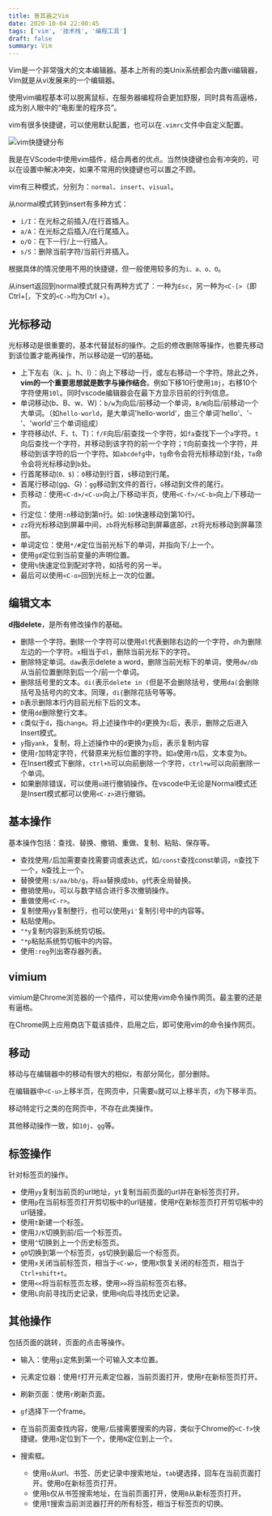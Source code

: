 ```yaml
---
title: 善其器之Vim
date: 2020-10-04 22:00:45
tags: ['vim', '技术栈', '编程工具']
draft: false
summary: Vim
---
```


Vim是一个非常强大的文本编辑器。基本上所有的类Unix系统都会内置vi编辑器，Vim就是从vi发展来的一个编辑器。

使用vim编程基本可以脱离鼠标，在服务器编程将会更加舒服，同时具有高逼格，成为别人眼中的“电影里的程序员”。

vim有很多快捷键，可以使用默认配置，也可以在`.vimrc`文件中自定义配置。

![vim快捷键分布](/static/善其器之Vim/vim.jpg)

我是在VScode中使用vim插件，结合两者的优点。当然快捷键也会有冲突的，可以在设置中解决冲突，如果不常用的快捷键也可以置之不顾。

vim有三种模式，分别为：`normal`、`insert`、`visual`。

从normal模式转到insert有多种方式：

- `i/I`：在光标之前插入/在行首插入。
- `a/A`：在光标之后插入/在行尾插入。
- `o/O`：在下一行/上一行插入。
- `s/S`：删除当前字符/当前行并插入。

根据具体的情况使用不用的快捷键，但一般使用较多的为`i、a、o、O`。

从insert返回到normal模式就只有两种方式了：一种为`Esc`，另一种为`<C-[>`（即Ctrl+[，下文的`<C->`均为Ctrl +）。

## 光标移动

光标移动是很重要的，基本代替鼠标的操作。之后的修改删除等操作，也要先移动到该位置才能再操作，所以移动是一切的基础。

- 上下左右（k、j、h、l）：向上下移动一行，或左右移动一个字符。除此之外，**vim的一个重要思想就是数字与操作结合**。例如下移10行使用`10j`，右移10个字符使用`10l`。同时vscode编辑器会在最下方显示目前的行列信息。
- 单词移动(b、B、w、W)：`b/w`为向后/前移动一个单词，`B/W`向后/前移动一个大单词。（如`hello-world`，是大单词'hello-world'，由三个单词'hello'、'-'、'world'三个单词组成）
- 字符移动(f、F、t、T)：`f/F`向后/前查找一个字符，如`fa`查找下一个`a`字符。`t`向后查找一个字符，并移动到该字符的前一个字符；`T`向前查找一个字符，并移动到该字符的后一个字符。如`abcdefg`中，`tg`命令会将光标移动到`f`处，`Ta`命令会将光标移动到`b`处。
- 行首尾移动(`0、$`)：`0`移动到行首，`$`移动到行尾。
- 首尾行移动(gg、G)：`gg`移动到文件的首行，`G`移动到文件的尾行。
- 页移动：使用`<C-d>/<C-u>`向上/下移动半页，使用`<C-f>/<C-b>`向上/下移动一页。
- 行定位：使用`:n`移动到第n行。如`:10`快速移动到第10行。
- `zz`将光标移动到屏幕中间，`zb`将光标移动到屏幕底部，`zt`将光标移动到屏幕顶部。
- 单词定位：使用`*/#`定位当前光标下的单词，并指向下/上一个。
- 使用`gd`定位到当前变量的声明位置。
- 使用`%`快速定位到配对字符，如括号的另一半。
- 最后可以使用`<C-o>`回到光标上一次的位置。

## 编辑文本

**d指delete**，是所有修改操作的基础。

- 删除一个字符。删除一个字符可以使用`dl`代表删除右边的一个字符，`dh`为删除左边的一个字符。`x`相当于`dl`，删除当前光标下的字符。
- 删除特定单词。`daw`表示delete a word，删除当前光标下的单词，使用`dw/db`从当前位置删除到后一个/前一个单词。
- 删除括号里的文本。`di(`表示`delete in (`但是不会删除括号，使用`da(`会删除括号及括号内的文本。同理，`di{`删除花括号等等。
- `D`表示删除本行内目前光标下后的文本。
- 使用`dd`删除整行文本。
- `c`类似于`d`，指`change`。将上述操作中的`d`更换为`c`后，表示，删除之后进入Insert模式。
- `y`指`yank`，复制，将上述操作中的`d`更换为`y`后，表示复制内容
- 使用`r`加特定字符，代替原来光标位置的字符。如`a`使用`rb`后，文本变为`b`。
- 在Insert模式下删除，`ctrl+h`可以向前删除一个字符，`ctrl+w`可以向前删除一个单词。
- 如果删除错误，可以使用`u`进行撤销操作。在vscode中无论是Normal模式还是Insert模式都可以使用`<C-z>`进行撤销。

## 基本操作

基本操作包括：查找、替换、撤销、重做、复制、粘贴、保存等。

- 查找使用`/`后加需要查找需要词或表达式，如`/const`查找const单词，`n`查找下一个，`N`查找上一个。
- 替换使用`:s/aa/bb/g`，将`aa`替换成`bb`，`g`代表全局替换。
- 撤销使用`u`，可以与数字结合进行多次撤销操作。
- 重做使用`<C-r>`。
- 复制使用`yy`复制整行，也可以使用`yi'`复制引号中的内容等。
- 粘贴使用`p`。
- `"*y`复制内容到系统剪切板。
- `"*p`粘贴系统剪切板中的内容。
- 使用`:reg`列出寄存器列表。

## vimium

vimium是Chrome浏览器的一个插件，可以使用vim命令操作网页。最主要的还是有逼格。

在Chrome网上应用商店下载该插件，启用之后，即可使用vim的命令操作网页。

## 移动

移动与在编辑器中的移动有很大的相似，有部分简化，部分删除。

在编辑器中`<C-u>`上移半页，在网页中，只需要`u`就可以上移半页，`d`为下移半页。

移动特定行之类的在网页中，不存在此类操作。

其他移动操作一致，如`10j`、`gg`等。

## 标签操作

针对标签页的操作。

- 使用`yy`复制当前页的url地址，`yt`复制当前页面的url并在新标签页打开。
- 使用`p`在当前标签页打开剪切板中的url链接，使用`P`在新标签页打开剪切板中的url链接。
- 使用`t`新建一个标签。
- 使用`J/K`切换到前/后一个标签页。
- 使用`^`切换到上一个历史标签页。
- `g0`切换到第一个标签页，`g$`切换到最后一个标签页。
- 使用`x`关闭当前标签页，相当于`<C-w>`，使用`X`恢复关闭的标签页，相当于`Ctrl+shift+t`。
- 使用`<<`将当前标签页左移，使用`>>`将当前标签页右移。
- 使用`L`向前寻找历史记录，使用`H`向后寻找历史记录。

## 其他操作

包括页面的跳转，页面的点击等操作。

- 输入：使用`gi`定焦到第一个可输入文本位置。

- 元素定位器：使用`f`打开元素定位器，当前页面打开，使用`F`在新标签页打开。

- 刷新页面：使用`r`刷新页面。

- `gf`选择下一个frame。

- 在当前页面查找内容，使用`/`后接需要搜索的内容，类似于Chrome的`<C-f>`快捷键。使用`n`定位到下一个，使用`N`定位到上一个。

- 搜索框。

  - 使用`o`从url、书签、历史记录中搜索地址，`tab`键选择，回车在当前页面打开。使用`O`在新标签页打开。
  - 使用`b`仅从书签搜索地址，在当前页面打开，使用`B`从新标签页打开。
  - 使用`T`搜索当前浏览器打开的所有标签，相当于标签页的切换。

  

